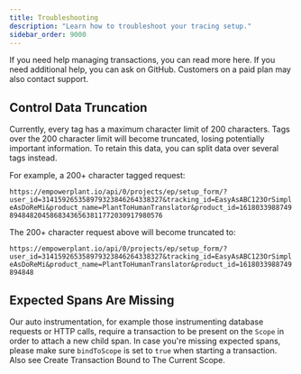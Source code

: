 ```yaml
---
title: Troubleshooting
description: "Learn how to troubleshoot your tracing setup."
sidebar_order: 9000
---
```


If you need help managing transactions, you can read more here. If you need additional help, you can ask on GitHub. Customers on a paid plan may also contact support.

## Control Data Truncation

Currently, every tag has a maximum character limit of 200 characters. Tags over the 200 character limit will become truncated, losing potentially important information. To retain this data, you can split data over several tags instead.

For example, a 200+ character tagged request:

`https://empowerplant.io/api/0/projects/ep/setup_form/?user_id=314159265358979323846264338327&tracking_id=EasyAsABC123OrSimpleAsDoReMi&product_name=PlantToHumanTranslator&product_id=161803398874989484820458683436563811772030917980576`

The 200+ character request above will become truncated to:

`https://empowerplant.io/api/0/projects/ep/setup_form/?user_id=314159265358979323846264338327&tracking_id=EasyAsABC123OrSimpleAsDoReMi&product_name=PlantToHumanTranslator&product_id=1618033988749894848`

<PlatformContent includePath="performance/control-data-truncation" />

## Expected Spans Are Missing

Our auto instrumentation, for example those instrumenting database requests or HTTP calls, require a transaction to be present on the `Scope` in order to attach a new child span. In case you're missing expected spans, please make sure `bindToScope` is set to `true` when starting a transaction. Also see <PlatformLink to="/tracing/instrumentation/custom-instrumentation/#create-transaction-bound-to-the-current-scope">Create Transaction Bound to The Current Scope</PlatformLink>.
